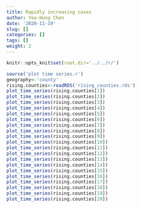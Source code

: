```yaml
---
title: Rapidly increasing cases
author: Yea-Hung Chen
date: '2020-11-19'
slug: []
categories: []
tags: []
weight: 2
---
```


```r
knitr::opts_knit$set(root.dir='../../r/')
```

```r
source('plot time series.r')
geography<-'county'
rising.counties<-readRDS('rising_counties.rds')
plot_time_series(rising.counties[1])
plot_time_series(rising.counties[2]) 
plot_time_series(rising.counties[3]) 
plot_time_series(rising.counties[4]) 
plot_time_series(rising.counties[5]) 
plot_time_series(rising.counties[6])
plot_time_series(rising.counties[7]) 
plot_time_series(rising.counties[8]) 
plot_time_series(rising.counties[9]) 
plot_time_series(rising.counties[10])
plot_time_series(rising.counties[11]) 
plot_time_series(rising.counties[12]) 
plot_time_series(rising.counties[13]) 
plot_time_series(rising.counties[14]) 
plot_time_series(rising.counties[15]) 
plot_time_series(rising.counties[16]) 
plot_time_series(rising.counties[17]) 
plot_time_series(rising.counties[18]) 
plot_time_series(rising.counties[19]) 
plot_time_series(rising.counties[20]) 
```